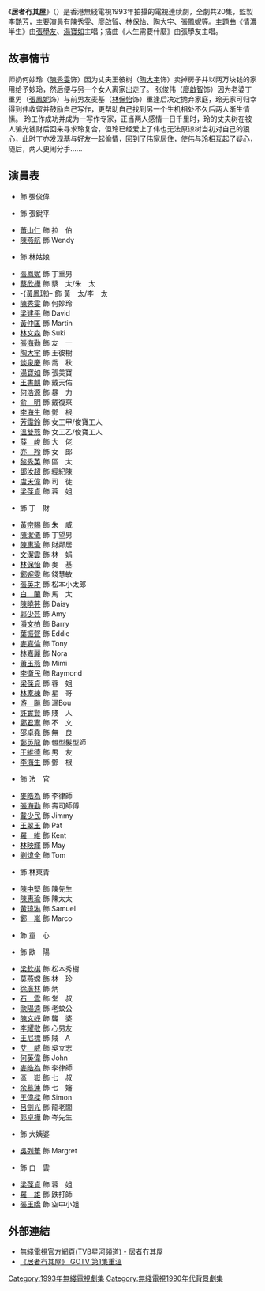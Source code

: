 {{無綫劇集 
| 中文劇名=居者冇其屋
| 英文劇名={{lang|en|For Home's Sake}}
| 圖像=
| 製作年份=1992年
| 海外推出日期=1993年2月
| 翡翠台首播日期=1993年10月27日
| 翡翠台首播時間=
| 監製=[[李艷芳|李艷芳]]
| 編導=[[黎棨源|黎棨源]]、[[鍾成禮|鍾成禮]]、[[吳鎮聲|吳鎮聲]]、[[林志華|林志華]]、<br>[[鄭永基|鄭永基]]
| 製作統籌=[[吳煜瞳|吳煜瞳]]
| 助理編導=[[朱銳斌|朱銳斌]]、[[林鳳玲|林鳳玲]]、[[江建聰|江建聰]]、[[余永泉|余永泉]]、<br>[[林江忠|林江忠]]
| 編審=[[莫淑娥|莫淑娥]]
| 編劇=[[陳金鈴|陳金鈴]]、[[林森明|林森明]]、[[曾保華|曾保華]]
| 集數=20
| 劇種=
| 主演={{nowrap|[[陳秀雯|陳秀雯]]、[[廖啟智|廖啟智]]、[[陶大宇|陶大宇]]、<br>[[林保怡|林保怡]]、[[張鳳妮|張鳳妮]]}}
| 主題曲=情濃半生
| 作曲=[[徐日勤|徐日勤]]
| 填詞=[[簡寧|簡寧]]
| 主唱=[[張學友|張學友]]、[[湯寶如|湯寶如]]
| 插曲=人生需要什麼
| 作曲4=[[徐日勤|徐日勤]]
| 填詞4=[[向雪懷|向雪懷]]
| 主唱4=[[張學友|張學友]]
}}

《'''居者冇其屋'''》（{{lang-en|'''For Home's Sake'''}}）是香港無綫電視1993年拍攝的電視連续劇，全劇共20集，監製[[李艷芳|李艷芳]]，主要演員有[[陳秀雯|陳秀雯]]、[[廖啟智|廖啟智]]、[[林保怡|林保怡]]、[[陶大宇|陶大宇]]、[[張鳳妮|張鳳妮]]等。主題曲《情濃半生》由[[張學友|張學友]]、[[湯寶如|湯寶如]]主唱；插曲《人生需要什麼》由張學友主唱。

==故事情节==
师奶何妙玲（[[陳秀雯|陳秀雯]]饰）因为丈夫王彼树（[[陶大宇|陶大宇]]饰）卖掉房子并以两万块钱的家用给予妙玲，然后便与另一个女人离家出走了。
张俊伟（[[廖啟智|廖啟智]]饰）因为老婆丁重男（[[張鳳妮|張鳳妮]]饰）与前男友麦基（[[林保怡|林保怡]]饰）重逢后决定抛弃家庭，玲无家可归幸得到伟收留并鼓励自己写作，更帮助自己找到另一个生机相处不久后两人渐生情愫。
玲工作成功并成为一写作专家，正当两人感情一日千里时，玲的丈夫树在被人骗光钱财后回来寻求玲复合，但玲已经爱上了伟也无法原谅树当初对自己的狠心，此时丁亦发现基与好友一起偷情，回到了伟家居住，使伟与玲相互起了疑心，随后，两人更闹分手......

==演員表==
*{{box|[[廖啟智|廖啟智]]}} 飾 張俊偉
*{{box|[[蘇杏璇|蘇杏璇]]}} 飾 張銳平
*[[蕭山仁|蕭山仁]] 飾 拉　伯
*[[陳燕航|陳燕航]] 飾 Wendy
*{{box|[[廖麗麗|廖麗麗]]}} 飾 林姑娘
*[[張鳳妮|張鳳妮]] 飾 丁重男
*[[蔡欣樺|蔡欣樺]] 飾 蔡　太/朱　太
*-{[[黃鳳琼|黃鳳琼]]}- 飾 黃　太/李　太
*[[陳秀雯|陳秀雯]] 飾 何妙玲
*[[梁建平|梁建平]] 飾 David
*[[黃仲匡|黃仲匡]] 飾 Martin
*[[林文森|林文森]] 飾 Suki
*[[張海勤|張海勤]] 飾 友　一
*[[陶大宇|陶大宇]] 飾 王彼樹
*[[談泉慶|談泉慶]] 飾 喬　秋
*[[湯寶如|湯寶如]] 飾 張美寶
*[[王書麒|王書麒]] 飾 戴天佑
*[[何浩源|何浩源]] 飾 暴　力
*[[俞明|俞　明]] 飾 戴復來
*[[李海生|李海生]] 飾 鄧　根
*[[芳靄鈴|芳靄鈴]] 飾 女工甲/俊寶工人
*[[溫雙燕|溫雙燕]] 飾 女工乙/俊寶工人
*[[薛峻|薛　峻]] 飾 大　佬
*[[亦羚|亦　羚]] 飾 女　郎
*[[黎秀英|黎秀英]] 飾 區　太
*[[鄧汝超|鄧汝超]] 飾 經紀陳
*[[虞天偉|虞天偉]] 飾 司　徒
*[[梁葆貞|梁葆貞]] 飾 蓉　姐
*{{box|[[曾近榮|曾近榮]]}} 飾 丁　財
*[[黃宗賜|黃宗賜]] 飾 朱　威
*[[陳潔儀_(香港)|陳潔儀]] 飾 丁望男
*[[陳惠瑜|陳惠瑜]] 飾 財鄰居
*[[文潔雲|文潔雲]] 飾 林　娟
*[[林保怡|林保怡]] 飾 麥　基
*[[鄭婉雯|鄭婉雯]] 飾 錢慧敏
*[[張英才|張英才]] 飾 松本小太郎
*[[白蘭|白　蘭]] 飾 馬　太
*[[陳曉芸|陳曉芸]] 飾 Daisy
*[[郭少芸|郭少芸]] 飾 Amy
*[[潘文柏|潘文柏]] 飾 Barry
*[[葉振聲|葉振聲]] 飾 Eddie
*[[麥嘉倫|麥嘉倫]] 飾 Tony
*[[林嘉麗|林嘉麗]] 飾 Nora
*[[蕭玉燕|蕭玉燕]] 飾 Mimi
*[[李衛民|李衛民]] 飾 Raymond
*[[梁葆貞|梁葆貞]] 飾 蓉　姐
*[[林家棟|林家棟]] 飾 星　哥
*[[游飈|游　飈]] 飾 漏Bou
*[[許實賢|許實賢]] 飾 賤　人
*[[鄭君寧|鄭君寧]] 飾 不　文
*[[邵卓堯|邵卓堯]] 飾 無　良
*[[鄭英龍|鄭英龍]] 飾 乸型髮型師
*[[王維德|王維德]] 飾 男　友
*[[李海生|李海生]] 飾 鄧　根
*{{box|[[何璧堅|何璧堅]]}} 飾 法　官
*[[麥皓為|麥皓為]] 飾 李律師
*[[張海勤|張海勤]] 飾 壽司師傅
*[[戴少民|戴少民]] 飾 Jimmy
*[[王翠玉|王翠玉]] 飾 Pat
*[[羅維|羅　維]] 飾 Kent
*[[林映輝|林映輝]] 飾 May
*[[劉煒全|劉煒全]] 飾 Tom
*{{box|[[孫季卿|孫季卿]]}} 飾 林東青
*[[陳中堅|陳中堅]] 飾 陳先生
*[[陳惠瑜|陳惠瑜]] 飾 陳太太
*[[黃瑋琳|黃瑋琳]] 飾 Samuel
*[[鄭嵐|鄭　嵐]] 飾 Marco
*{{box|[[馬清儀|馬清儀]]}} 飾 童　心
*{{box|[[黃天鐸|黃天鐸]]}} 飾 歐　陽
*[[梁欽棋|梁欽棋]] 飾 松本秀樹
*[[莫燕嫦|莫燕嫦]] 飾 林　珍
*[[徐廣林|徐廣林]] 飾 炳
*[[石云|石　雲]] 飾 堂　叔
*[[歐陽逵|歐陽逵]] 飾 老蚊公
*[[陳文妤|陳文妤]] 飾 聾　婆
*[[李耀敬|李耀敬]] 飾 心男友
*[[王尼標|王尼標]] 飾 賊　A
*[[艾威|艾　威]] 飾 吳立志
*[[何英偉|何英偉]] 飾 John
*[[麥皓為|麥皓為]] 飾 李律師
*[[區嶽|區　嶽]] 飾 七　叔
*[[余慕蓮|余慕蓮]] 飾 七　嬸
*[[王偉樑|王偉樑]] 飾 Simon
*[[呂劍光|呂劍光]] 飾 龍老闆
*[[郭卓樺|郭卓樺]] 飾 岑先生
*{{box|[[歐陽莎菲|歐陽莎菲]]}} 飾 大姨婆
*[[吳列華|吳列華]] 飾 Margret
*{{box|[[于楓|-{于}-　楓]]}} 飾 白　雲
*[[梁葆貞|梁葆貞]] 飾 蓉　姐
*[[羅雄|羅　雄]] 飾 跌打師
*[[張玉嬌|張玉嬌]] 飾 空中小姐
 


[[Category:1993年無綫電視劇集|Category:1993年無綫電視劇集]]
[[Category:無綫電視1990年代背景劇集|Category:無綫電視1990年代背景劇集]]

==外部連結==
*[http://www.tvb.com/xinghe/b5/drama/angel39scall/ 無綫電視官方網頁(TVB星河頻道) - 居者冇其屋]
*[https://web.archive.org/web/20140222163642/http://gotv.tvb.com/programme/103309/156692/ 《居者冇其屋》 GOTV 第1集重溫]